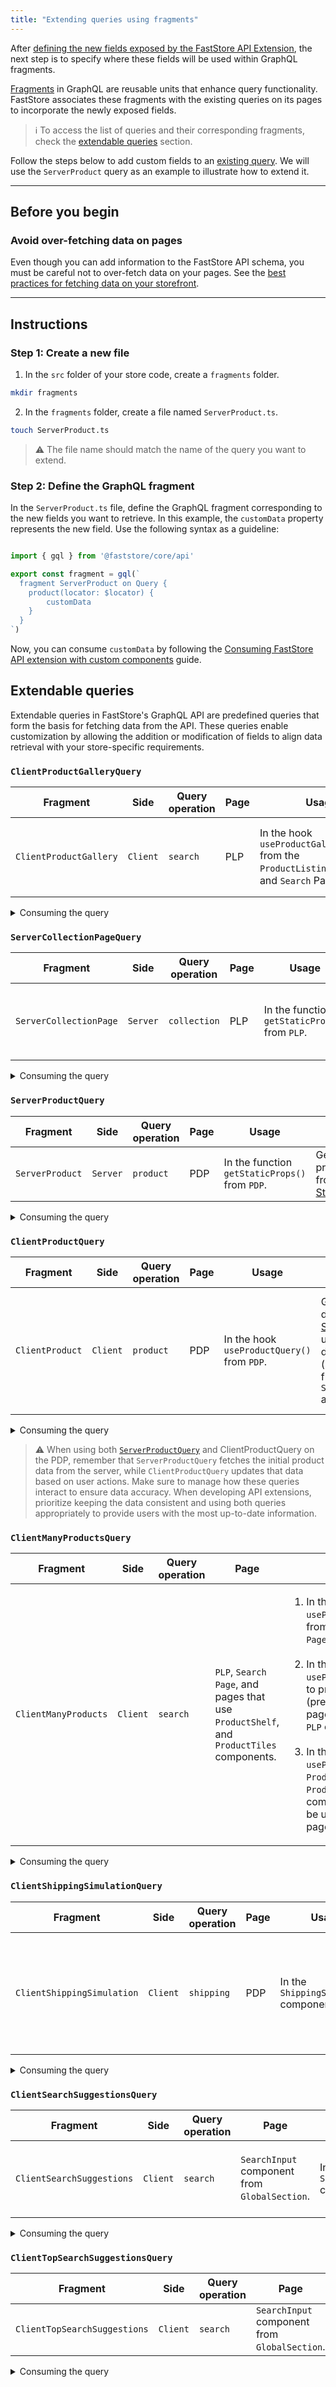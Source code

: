 ```yaml
---
title: "Extending queries using fragments"
---
```


After [defining the new fields exposed by the FastStore API Extension](https://developers.vtex.com/docs/guides/faststore/api-extensions-extending-api-schema), the next step is to specify where these fields will be used within GraphQL fragments.

[Fragments](https://graphql.org/learn/queries/#fragments) in GraphQL are reusable units that enhance query functionality. FastStore associates these fragments with the existing queries on its pages to incorporate the newly exposed fields.

> ℹ️ To access the list of queries and their corresponding fragments, check the [extendable queries](https://developers.vtex.com/docs/guides/faststore/api-extensions-extending-queries-using-fragments) section.

Follow the steps below to add custom fields to an [existing query](https://developers.vtex.com/docs/guides/faststore/api-extensions-extending-queries-using-fragments#extendable-queries). We will use the `ServerProduct` query as an example to illustrate how to extend it.

---
## Before you begin

### Avoid over-fetching data on pages
 
Even though you can add information to the FastStore API schema, you must be careful not to over-fetch data on your pages. See the [best practices for fetching data on your storefront](https://developers.vtex.com/docs/guides/faststore/api-extensions-overview#best-practices-for-fetching-data).

---

## Instructions

### Step 1: Create a new file

1. In the `src` folder of your store code, create a `fragments` folder.

  ```bash
  mkdir fragments
```

2. In the `fragments` folder, create a file named `ServerProduct.ts`. 

  ```bash
  touch ServerProduct.ts
  ```

> ⚠️ The file name should match the name of the query you want to extend.

### Step 2: Define the GraphQL fragment

In the `ServerProduct.ts` file, define the GraphQL fragment corresponding to the new fields you want to retrieve. In this example, the `customData` property represents the new field. Use the following syntax as a guideline:

```ts src/fragments/ServerProduct.ts

import { gql } from '@faststore/core/api'

export const fragment = gql(`
  fragment ServerProduct on Query {
    product(locator: $locator) {
        customData
    }
  }
`)

```
Now, you can consume `customData` by following the [Consuming FastStore API extension with custom components](https://developers.vtex.com/docs/guides/faststore/api-extensions/consuming-api-extensions) guide.

## Extendable queries

Extendable queries in FastStore's GraphQL API are predefined queries that form the basis for fetching data from the API.
These queries enable customization by allowing the addition or modification of fields to align data retrieval with your store-specific requirements.


### `ClientProductGalleryQuery`

| **Fragment** | **Side** | **Query operation** | **Page** | **Usage** | **Return** | Parameters |
| ------------ | -------- | ------------------- | -------- | --------- | ---------- | ---------- |
| `ClientProductGallery` | `Client` | `search` | PLP | In the hook `useProductGalleryQuery()` from the `ProductListingPage` (`PLP`) and `Search` Pages. | Products totalCount from [StorePageInfo](https://developers.vtex.com/docs/guides/faststore/schema-objects#storepageinfo), and facets ([StoreFacet](https://developers.vtex.com/docs/guides/faststore/schema-objects#storefacetboolean)) from [StoreSearchResult](https://developers.vtex.com/docs/guides/faststore/schema-objects#storesearchresult). | Frontend data from the `useSearch()` and `useLocalizedVariables()` hooks, the latter uses `useSession()`. |

<details>
<summary>Consuming the query</summary>

Use the `usePage()` hook when you have a single section that is used in more than one type of page.
```ts
import { usePage } from "@faststore/core"

const context = usePage()
```
This hook returns one of the following types as context: `PDPContext`, `PLPContext`, or `SearchPageContext`, and you can decide how to handle it depending on the page that will use this hook by passing the types as generics.
    
```ts
import { usePage } from "@faststore/core"

const context = usePage<PLPContext | SearchPageContext>()
```

</details>

### `ServerCollectionPageQuery`

| **Fragment** | **Side** | **Query operation** | **Page** | **Usage** | **Return** | Parameters |
| ------------ | -------- | ------------------- | -------- | --------- | ---------- | ---------- |
| `ServerCollectionPage` | `Server` | `collection` | PLP | In the function `getStaticProps()` from `PLP`. | `seo`, `breadcrumbList` and `metaData` from the collection ([StoreCollection](https://developers.vtex.com/docs/guides/faststore/schema-objects#storecollection)). | Collection `slug` that comes from URL. |

<details>
<summary>Consuming the query</summary>

Use the `usePLP()` hook when integrating your section with a Product Listing Page (PLP).
```ts
import { usePLP } from "@faststore/core"

const context = usePLP()
```

</details>

### `ServerProductQuery`

| **Fragment** | **Side** | **Query operation** | **Page** | **Usage** | **Return** | Parameters |
| ------------ | -------- | ------------------- | -------- | --------- | ---------- | ---------- |
| `ServerProduct` | `Server` | `product` | PDP | In the function `getStaticProps()` from `PDP`. | General product data from [StoreProduct](https://developers.vtex.com/docs/guides/faststore/schema-objects#storeproduct). | The `locator` with `slug` key/value. |

<details>
<summary>Consuming the query</summary>

`usePDP()`: Use this hook when integrating your section with a Product Detail Page (PDP).

```ts
import { usePDP } from "@faststore/core"

const context = usePDP()
```

</details>

### `ClientProductQuery`

| **Fragment** | **Side** | **Query operation** | **Page** | **Usage** | **Return** | Parameters |
| ------------ | -------- | ------------------- | -------- | --------- | ---------- | ---------- |
| `ClientProduct` | `Client` | `product` | PDP | In the hook `useProductQuery()` from `PDP`. | General product data from [StoreProduct](https://developers.vtex.com/docs/guides/faststore/schema-objects#storeproduct) to update product data inside `PDP` (product coming from `ServerProductQuery` as fallback). | Frontend data from the `useSession()` hook in the locator array with `id`, `channel`, `locale` as key/values. |

<details>
<summary>Consuming the query</summary>

`usePDP()`: Use this hook when integrating your section with a Product Detail Page (PDP).

```ts
import { usePDP } from "@faststore/core"

const context = usePDP()
```

</details>

> ⚠️ When using both [`ServerProductQuery`](#serverproductquery) and ClientProductQuery on the PDP, remember that `ServerProductQuery` fetches the initial product data from the server, while `ClientProductQuery` updates that data based on user actions. Make sure to manage how these queries interact to ensure data accuracy. When developing API extensions, prioritize keeping the data consistent and using both queries appropriately to provide users with the most up-to-date information.

### `ClientManyProductsQuery`

| **Fragment** | **Side** | **Query operation** | **Page** | **Usage** | **Return** | Parameters |
| ------------ | -------- | ------------------- | -------- | --------- | ---------- | ---------- |
| `ClientManyProducts` | `Client` | `search` | `PLP`, `Search Page`, and pages that use `ProductShelf`, and `ProductTiles` components. | <ol><li>In the hook `usePageProductsQuery()` from `PLP` and `Search Page`.</li><br><li>In the hook `useProductsPrefetch()` to prefetch the previous (prev) and next (next) page from the current `PLP` or `Search Page`.</li><br><li>In the hook `useProductsQuery()`, in `ProductShelf`, `ProductTiles` components, that can be used on multiple pages.</li></ol> | General products data ([StoreProduct](https://developers.vtex.com/docs/guides/faststore/schema-objects#storeproduct)) with the `totalCount` from [StorePageInfo](https://developers.vtex.com/docs/guides/faststore/schema-objects#storepageinfo). | Frontend data from the `useLocalizedVariables()` and `useSession()` hooks. |

<details>
<summary>Consuming the query</summary>

Use the `usePage()` hook when you have a single section that is used in more than one type of page.
```ts
import { usePage } from "@faststore/core"

const context = usePage()
```
This hook returns one of the following types as context: `PDPContext`, `PLPContext`, or `SearchPageContext`, and you can decide how to handle it depending on the page that will use this hook by passing the types as generics.
    
```ts
import { usePage } from "@faststore/core"

const context = usePage<PLPContext | SearchPageContext>()
```

</details>

### `ClientShippingSimulationQuery`

| **Fragment** | **Side** | **Query operation** | **Page** | **Usage** | **Return** | Parameters |
| ------------ | -------- | ------------------- | -------- | --------- | ---------- | ---------- |
| `ClientShippingSimulation` | `Client` | `shipping` | PDP | In the `ShippingSimulation` component. | General shipping simulation data with the `address` and `logisticsInfo`. | Frontend `country`, and `postalCode` from `useSession()` hook, and the `items` Array of `IShippingItem` (`id`, `quantity`, and `seller`). |

<details>
<summary>Consuming the query</summary>

You can use the experimental `useShippingSimulation_unstable()` hook, or the `getShippingSimulation_unstable()` function to retrieve shipping data in Overridable (custom) components.

</details>

### `ClientSearchSuggestionsQuery`

| **Fragment** | **Side** | **Query operation** | **Page** | **Usage** | **Return** | Parameters |
| ------------ | -------- | ------------------- | -------- | --------- | ---------- | ---------- |
| `ClientSearchSuggestions` | `Client` | `search` | `SearchInput` component from `GlobalSection`. | In the `SearchInput` component. | General search data with the `suggestions` and `products`. | Frontend data from `useSession()` hook, and the `term` searched. |

<details>
<summary>Consuming the query</summary>

You can use the experimental `useSuggestions_unstable()` hook to retrieve the search suggestions data in Overridable (custom) components.

</details>

### `ClientTopSearchSuggestionsQuery`

| **Fragment** | **Side** | **Query operation** | **Page** | **Usage** | **Return** | Parameters |
| ------------ | -------- | ------------------- | -------- | --------- | ---------- | ---------- |
| `ClientTopSearchSuggestions` | `Client` | `search` | `SearchInput` component from `GlobalSection`. | In the `SearchInput` component. | The top searched suggestions. | Frontend data from `useSession()` hook. |

<details>
<summary>Consuming the query</summary>

You can use the experimental `useTopSearch_unstable()` hook to retrieve the top search suggestions data in Overridable (custom) components.

</details>
